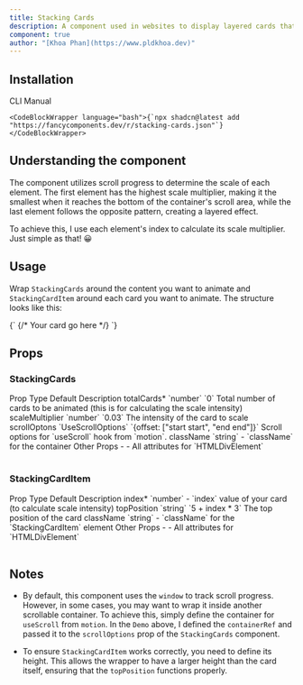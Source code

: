 ```yaml
---
title: Stacking Cards
description: A component used in websites to display layered cards that stack on top of one another, often with interactive animations.
component: true
author: "[Khoa Phan](https://www.pldkhoa.dev)"
---
```


<ComponentPreview name="stacking-cards-demo" />

## Installation

<Tabs defaultValue="cli">
  <TabsList>
    <TabsTrigger value="cli">CLI</TabsTrigger>
    <TabsTrigger value="manual">Manual</TabsTrigger>
  </TabsList>
  <TabsContent value="cli">

    <CodeBlockWrapper language="bash">{`npx shadcn@latest add "https://fancycomponents.dev/r/stacking-cards.json"`}</CodeBlockWrapper>

  </TabsContent>
<TabsContent value="manual">

<ComponentSource name="stacking-cards-demo" />

</TabsContent>
</Tabs>

## Understanding the component

The component utilizes scroll progress to determine the scale of each element. The first element has the highest scale multiplier, making it the smallest when it reaches the bottom of the container's scroll area, while the last element follows the opposite pattern, creating a layered effect.

To achieve this, I use each element's index to calculate its scale multiplier. Just simple as that! 😀

## Usage

Wrap `StackingCards` around the content you want to animate and `StackingCardItem` around each card you want to animate.
The structure looks like this:

<CodeBlockWrapper language="typescript">
  {`<StackingCards>
  <StackingCardItem>
      {/* Your card go here */}
  </StackingCardItem>
</StackingCards>
`}
</CodeBlockWrapper>

## Props

### StackingCards

<Table>
  <TableHeader>
    <TableRow>
      <TableHead>Prop</TableHead>
      <TableHead>Type</TableHead>
      <TableHead>Default</TableHead>
      <TableHead>Description</TableHead>
    </TableRow>
  </TableHeader>
  <TableBody>
    <TableRow>
      <TableCell>
        totalCards<span className="text-red-500">*</span>
      </TableCell>
      <TableCell>`number`</TableCell>
      <TableCell>`0`</TableCell>
      <TableCell>
        Total number of cards to be animated (this is for calculating the scale
        intensity)
      </TableCell>
    </TableRow>
    <TableRow>
      <TableCell>scaleMultiplier</TableCell>
      <TableCell>`number`</TableCell>
      <TableCell>`0.03`</TableCell>
      <TableCell>The intensity of the card to scale</TableCell>
    </TableRow>
    <TableRow>
      <TableCell>scrollOptons</TableCell>
      <TableCell>`UseScrollOptions`</TableCell>
      <TableCell>`{offset: ["start start", "end end"]}`</TableCell>
      <TableCell>Scroll options for `useScroll` hook from `motion`.</TableCell>
    </TableRow>
     <TableRow>
      <TableCell>className</TableCell>
      <TableCell>`string`</TableCell>
      <TableCell>-</TableCell>
      <TableCell>`className` for the container</TableCell>
    </TableRow>
     <TableRow>
      <TableCell>Other Props</TableCell>
      <TableCell>-</TableCell>
      <TableCell>-</TableCell>
      <TableCell>All attributes for `HTMLDivElement`</TableCell>
    </TableRow>
  </TableBody>
</Table>

### StackingCardItem

<Table>
  <TableHeader>
    <TableRow>
      <TableHead>Prop</TableHead>
      <TableHead>Type</TableHead>
      <TableHead>Default</TableHead>
      <TableHead>Description</TableHead>
    </TableRow>
  </TableHeader>
  <TableBody>
   <TableRow>
      <TableCell>index<span className="text-red-500">*</span></TableCell>
      <TableCell>`number`</TableCell>
      <TableCell>-</TableCell>
      <TableCell>`index` value of your card (to calculate scale intensity)</TableCell>
    </TableRow>
    <TableRow>
      <TableCell>
        topPosition
      </TableCell>
      <TableCell>`string`</TableCell>
      <TableCell>`5 + index * 3`</TableCell>
      <TableCell>
         The top position of the card
      </TableCell>
    </TableRow>
     <TableRow>
      <TableCell>className</TableCell>
      <TableCell>`string`</TableCell>
      <TableCell>-</TableCell>
      <TableCell>`className` for the `StackingCardItem` element</TableCell>
    </TableRow>
     <TableRow>
      <TableCell>Other Props</TableCell>
      <TableCell>-</TableCell>
      <TableCell>-</TableCell>
      <TableCell>All attributes for `HTMLDivElement`</TableCell>
    </TableRow>
  </TableBody>
</Table>

## Notes

- By default, this component uses the `window` to track scroll progress. However, in some cases, you may want to wrap it inside another scrollable container. To achieve this, simply define the container for `useScroll` from `motion`. In the `Demo` above, I defined the `containerRef` and passed it to the `scrollOptions` prop of the `StackingCards` component.

- To ensure `StackingCardItem` works correctly, you need to define its height. This allows the wrapper to have a larger height than the card itself, ensuring that the `topPosition` functions properly.
